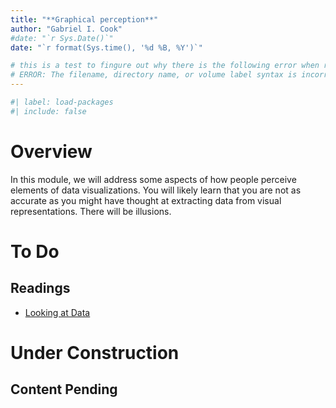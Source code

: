```yaml
---
title: "**Graphical perception**"
author: "Gabriel I. Cook"
#date: "`r Sys.Date()`"
date: "`r format(Sys.time(), '%d %B, %Y')`"

# this is a test to fingure out why there is the following error when rendering many quarto files:
# ERROR: The filename, directory name, or volume label syntax is incorrect. (os error 123)
---
```


```r
#| label: load-packages
#| include: false

```

# **Overview**

In this module, we will address some aspects of how people perceive elements of data visualizations. You will likely learn that you are not as accurate as you might have thought at extracting data from visual representations. There will be illusions. 

# **To Do**

## **Readings**

- [Looking at Data](https://socviz.co/lookatdata.html#lookatdata) 

# **Under Construction**

## **Content Pending**

